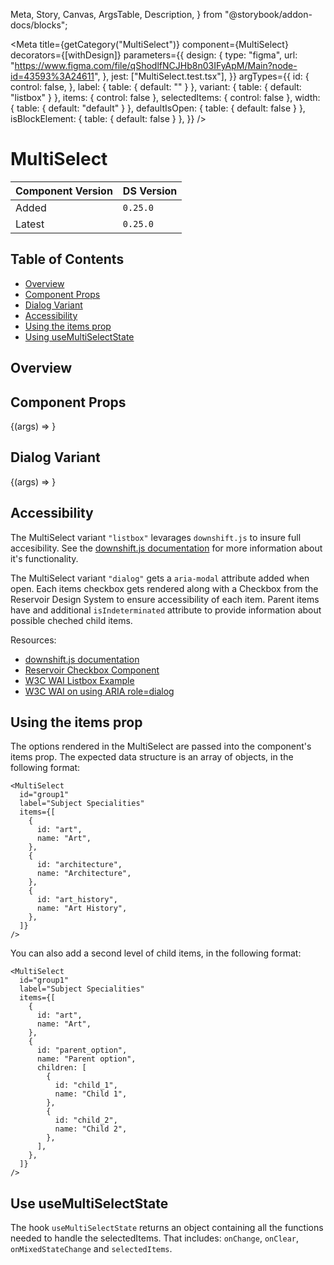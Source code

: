   Meta,
  Story,
  Canvas,
  ArgsTable,
  Description,
} from "@storybook/addon-docs/blocks";

<Meta
  title={getCategory("MultiSelect")}
  component={MultiSelect}
  decorators={[withDesign]}
  parameters={{
    design: {
      type: "figma",
      url: "https://www.figma.com/file/qShodlfNCJHb8n03IFyApM/Main?node-id=43593%3A24611",
    },
    jest: ["MultiSelect.test.tsx"],
  }}
  argTypes={{
    id: {
      control: false,
    },
    label: { table: { default: "" } },
    variant: { table: { default: "listbox" } },
    items: { control: false },
    selectedItems: { control: false },
    width: { table: { default: "default" } },
    defaultIsOpen: { table: { default: false } },
    isBlockElement: { table: { default: false } },
  }}
/>

# MultiSelect

| Component Version | DS Version |
| ----------------- | ---------- |
| Added             | `0.25.0`   |
| Latest            | `0.25.0`   |

## Table of Contents

- [Overview](#overview)
- [Component Props](#component-props)
- [Dialog Variant](#dialog-variant)
- [Accessibility](#accessibility)
- [Using the items prop](#use-the-items-prop)
- [Using useMultiSelectState](#use-useMultiSelectState)

## Overview

<Description of={MultiSelect} />

## Component Props

<Canvas withToolbar>
  <Story
    name="MultiSelect ListBox"
    args={{
      id: "multiselect-listbox",
      label: "Subject Specialities",
      variant: "listbox",
      width: "default",
    }}
  >
    {(args) => <stories.MultiSelectStory {...args} />}
  </Story>
</Canvas>

<ArgsTable story="MultiSelect ListBox" />

## Dialog Variant

<Canvas withToolbar>
  <Story
    name="MultiSelect Dialog"
    args={{
      id: "multiselect-dialog",
      label: "Subject Specialities",
      variant: "dialog",
      width: "default",
      defaultIsOpen: false,
    }}
  >
    {(args) => <stories.MultiSelectDialogStory {...args} />}
  </Story>
</Canvas>

## Accessibility

The MultiSelect variant `"listbox"` levarages `downshift.js` to insure full accesibility.
See the [downshift.js documentation](https://www.downshift-js.com/) for more information about it's functionality.

The MultiSelect variant `"dialog"` gets a `aria-modal` attribute added when open.
Each items checkbox gets rendered along with a Checkbox from the Reservoir Design System to ensure accessibility of each item. Parent items have and additional `isIndeterminated`
attribute to provide information about possible cheched child items.

Resources:

- [downshift.js documentation](https://www.downshift-js.com/)
- [Reservoir Checkbox Component](http://localhost:6006/?path=/docs/components-form-elements-checkbox--checkbox#accessibility)
- [W3C WAI Listbox Example](https://www.w3.org/TR/2017/WD-wai-aria-practices-1.1-20170628/examples/listbox/listbox.html)
- [W3C WAI on using ARIA role=dialog](https://www.w3.org/WAI/GL/wiki/Using_ARIA_role%3Ddialog_to_implement_a_modal_dialog_box)

## Using the items prop

The options rendered in the MultiSelect are passed into the component's items prop.
The expected data structure is an array of objects, in the following format:

```tsx
<MultiSelect
  id="group1"
  label="Subject Specialities"
  items={[
    {
      id: "art",
      name: "Art",
    },
    {
      id: "architecture",
      name: "Architecture",
    },
    {
      id: "art_history",
      name: "Art History",
    },
  ]}
/>
```

You can also add a second level of child items, in the following format:

```tsx
<MultiSelect
  id="group1"
  label="Subject Specialities"
  items={[
    {
      id: "art",
      name: "Art",
    },
    {
      id: "parent_option",
      name: "Parent option",
      children: [
        {
          id: "child_1",
          name: "Child 1",
        },
        {
          id: "child_2",
          name: "Child 2",
        },
      ],
    },
  ]}
/>
```

## Use useMultiSelectState

The hook `useMultiSelectState` returns an object containing all the functions needed to handle the selectedItems.
That includes: `onChange`, `onClear`, `onMixedStateChange` and `selectedItems`.
